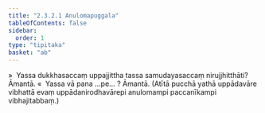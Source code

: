 ```yaml
---
title: "2.3.2.1 Anulomapuggala"
tableOfContents: false
sidebar:
  order: 1
type: "tipitaka"
basket: "ab"
---
```



<DynamicBreadcrumb />

<Division number="144">

<Paragraph number="707">
»  Yassa dukkhasaccaṃ uppajjittha tassa samudayasaccaṃ nirujjhitthāti? Āmantā.
</Paragraph>

<Paragraph number="708">
«  Yassa vā pana …pe… ? Āmantā.
</Paragraph>

<Paragraph number="709">
(Atītā pucchā yathā uppādavāre vibhattā evaṃ uppādanirodhavārepi anulomampi paccanīkampi vibhajitabbaṃ.)
</Paragraph>
</Division>